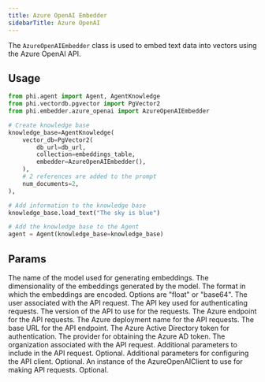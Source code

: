 ```yaml
---
title: Azure OpenAI Embedder
sidebarTitle: Azure OpenAI
---
```


The `AzureOpenAIEmbedder` class is used to embed text data into vectors using the Azure OpenAI API.

## Usage

```python
from phi.agent import Agent, AgentKnowledge
from phi.vectordb.pgvector import PgVector2
from phi.embedder.azure_openai import AzureOpenAIEmbedder

# Create knowledge base
knowledge_base=AgentKnowledge(
    vector_db=PgVector2(
        db_url=db_url,
        collection=embeddings_table,
        embedder=AzureOpenAIEmbedder(),
    ),
    # 2 references are added to the prompt
    num_documents=2,
),

# Add information to the knowledge base
knowledge_base.load_text("The sky is blue")

# Add the knowledge base to the Agent
agent = Agent(knowledge_base=knowledge_base)
```

## Params

<ResponseField name="model" type="str" default="text-embedding-ada-002">
  The name of the model used for generating embeddings.
</ResponseField>
<ResponseField name="dimensions" type="int" default="1536">
  The dimensionality of the embeddings generated by the model.
</ResponseField>
<ResponseField
  name="encoding_format"
  type="Literal['float', 'base64']"
  default="float"
>
  The format in which the embeddings are encoded. Options are "float" or
  "base64".
</ResponseField>
<ResponseField name="user" type="str">
  The user associated with the API request.
</ResponseField>
<ResponseField name="api_key" type="str">
  The API key used for authenticating requests.
</ResponseField>
<ResponseField name="api_version" type="str" default="2024-02-01">
  The version of the API to use for the requests.
</ResponseField>
<ResponseField name="azure_endpoint" type="str">
  The Azure endpoint for the API requests.
</ResponseField>
<ResponseField name="azure_deployment" type="str">
  The Azure deployment name for the API requests.
</ResponseField>
<ResponseField name="base_url" type="str">
  The base URL for the API endpoint.
</ResponseField>
<ResponseField name="azure_ad_token" type="str">
  The Azure Active Directory token for authentication.
</ResponseField>
<ResponseField name="azure_ad_token_provider" type="Any">
  The provider for obtaining the Azure AD token.
</ResponseField>
<ResponseField name="organization" type="str">
  The organization associated with the API request.
</ResponseField>
<ResponseField name="request_params" type="Optional[Dict[str, Any]]">
  Additional parameters to include in the API request. Optional.
</ResponseField>
<ResponseField name="client_params" type="Optional[Dict[str, Any]]">
  Additional parameters for configuring the API client. Optional.
</ResponseField>
<ResponseField name="openai_client" type="Optional[AzureOpenAIClient]">
  An instance of the AzureOpenAIClient to use for making API requests. Optional.
</ResponseField>
